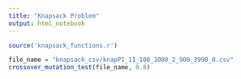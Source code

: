 ```yaml
---
title: "Knapsack Problem"
output: html_notebook
---
```


```r
source('knapsack_functions.r')
```

```r
file_name = "knapsack_csv/knapPI_11_100_1000_2_900_3990_0.csv"
crossover_mutation_test(file_name, 0.8)

```

